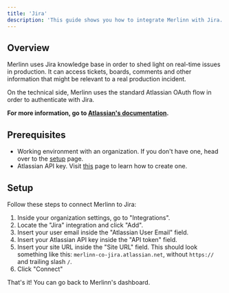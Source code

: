 ```yaml
---
title: 'Jira'
description: 'This guide shows you how to integrate Merlinn with Jira.'
---
```


## Overview

Merlinn uses Jira knowledge base in order to shed light on real-time issues in production. It can access tickets, boards, comments and other information that might be relevant to a real production incident.

On the technical side, Merlinn uses the standard Atlassian OAuth flow in order to authenticate with Jira.

**For more information, go to [Atlassian's documentation](https://developer.atlassian.com/cloud/jira/platform/oauth-2-3lo-apps/).**

## Prerequisites

- Working environment with an organization. If you don't have one, head over to the [setup](../02-Getting%20started/01-Setup%20Merlinn.md) page.
- Atlassian API key. Visit [this](https://support.atlassian.com/atlassian-account/docs/manage-api-tokens-for-your-atlassian-account/) page to learn how to create one.

## Setup

Follow these steps to connect Merlinn to Jira:

1. Inside your organization settings, go to "Integrations".
2. Locate the "Jira" integration and click "Add".
3. Insert your user email inside the "Atlassian User Email" field.
4. Insert your Atlassian API key inside the "API token" field.
5. Insert your site URL inside the "Site URL" field. This should look something like this: `merlinn-co-jira.atlassian.net`, without `https://` and trailing slash `/`.
6. Click "Connect"

That's it! You can go back to Merlinn's dashboard.